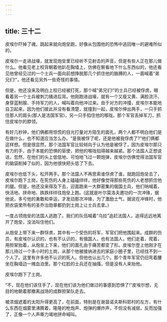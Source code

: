 ```yaml
---
---
---
```

title: 三十二
---




皮埃尔吓掉了魂，跳起来就向炮垒跑，好像从包围他的恐怖中逃回唯一的避难所似的。

皮埃尔一走进战壕，就发现炮垒里已经听不见射击的声音，但是有些人正在那儿做什么。他看见老上校背朝着他趴在胸墙上，仿佛在察看地下什么东西似的，他还看见他曾经见过的一个士兵一面向前想挣脱那几个抓住他的胳膊的人，一面喊着“弟兄们!”，他还看见另外一些奇怪的事情。

但是，他还没来及明白上校已经被打死，那个喊“弟兄们!”的士兵已经被俘虏，眼看着另一个士兵被刺刀捅进后背。他刚跑进战壕，就有一个又瘦又黄、满脸流汗、身穿蓝制服、手持军刀的人，喊叫着向他冲过来。由于对方的冲撞，皮埃尔本能地自卫起来，因为他们彼此并没有看清楚，就撞到一起，皮埃尔伸出两手，一只手抓住那人的肩头(那人是法国军官)，另一只手掐住他的喉咙。那个军官丢掉军刀，抓住皮埃尔的脖领。

有好几秒钟，他们俩都用惊慌的目光打量对方陌生的面孔，两个人都不明白他们是在做什么，也不知道应当怎么办。“是我被俘了呢，还是他被我俘虏了?”他们俩都这样想。但是很显然，那个法国军官比较倾向于认为他是被俘了，因为皮埃尔那只有力的手，由于本能的恐惧的驱使，把他的喉咙掐得越来越紧。那个法国人正想说话，忽然，在他们的头上低低地、可怕地飞过一颗炮弹，皮埃尔仿佛觉得法国军官的脑袋削掉了似的，因为他很快把头低了下去。

皮埃尔也低下头，松开两手。那个法国人不再思索谁俘虏了谁，就跑回炮垒去了，皮埃尔跑下土岗，在死伤的人身上磕磕绊绊，他好像觉得那些死伤的人老想抓住他的腿。但是，他还没来得及下去，迎面跑来一大群密集的俄国士兵，他们呐喊着，快活地、拼命地、跌跌绊绊往炮垒上跑。(这就是叶尔莫洛夫邀功的一次冲锋，据他说，多亏他的勇敢和幸运，才发动那次冲锋，为了激励士气，据说在冲锋时，他把衣袋里所有的圣乔治勋章都扔到土岗上让士兵去拿。)

一度占领炮垒的法国人逃跑了。我们的队伍喊着“乌拉”追赶法国人，追得远远地离开了炮垒，没法叫住他们。

从炮垒上带下来一群俘虏，其中有一个受伤的将军，军官们把他围起来。成群的伤员，有皮埃尔认识的，也有不认识的，有俄国人，也有法国人，他们走着，爬着，用担架抬着，从炮垒上下来，他们的面孔由于痛苦都变了形。皮埃尔登上他刚才在那儿待过一个多小时的土岗，从那个他被接纳进去的家庭小圈子里，已经找不到一个人了。这里有许多他不认识的死人。但他也认出几个。那个青年军官仍旧弯着腰坐在胸墙边一摊血泊里。那个红脸的士兵还在抽搐，但是没有人来抬他。

皮埃尔跑下了土岗。

“不，现在他们该住手了，现在他们该为他们做过的事感到恐惧了!”皮埃尔想，无目的地朝着那撤离战场的成群担架队走去。

被浓烟遮着的太阳升得更高了，在前面，特别是在谢苗诺夫斯科耶村的左方，有什么东西在烟雾里沸腾着，隆隆的枪炮声、炮弹的爆炸声，不但没有减弱，反而加强了，正像一个人声嘶力竭地拼命喊叫。